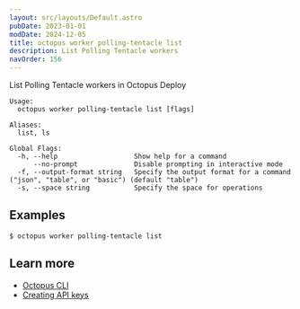 ```yaml
---
layout: src/layouts/Default.astro
pubDate: 2023-01-01
modDate: 2024-12-05
title: octopus worker polling-tentacle list
description: List Polling Tentacle workers
navOrder: 156
---
```


List Polling Tentacle workers in Octopus Deploy

```
Usage:
  octopus worker polling-tentacle list [flags]

Aliases:
  list, ls

Global Flags:
  -h, --help                   Show help for a command
      --no-prompt              Disable prompting in interactive mode
  -f, --output-format string   Specify the output format for a command ("json", "table", or "basic") (default "table")
  -s, --space string           Specify the space for operations

```

## Examples

<SamplesInstance />

```
$ octopus worker polling-tentacle list

```

## Learn more

- [Octopus CLI](/docs/octopus-rest-api/cli)
- [Creating API keys](/docs/octopus-rest-api/how-to-create-an-api-key)
